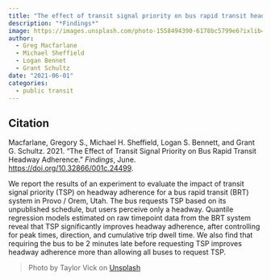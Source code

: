 ```yaml
---
title: "The effect of transit signal priority on bus rapid transit headway adherence."
description: "*Findings*"
image: https://images.unsplash.com/photo-1558494390-6178bc5799e6?ixlib=rb-4.0.3&ixid=M3wxMjA3fDB8MHxwaG90by1wYWdlfHx8fGVufDB8fHx8fA%3D%3D&auto=format&fit=crop&w=1227&q=80 
author: 
  - Greg Macfarlane
  - Michael Sheffield
  - Logan Bennet
  - Grant Schultz
date: "2021-06-01"
categories:
  - public transit
---
```


::: {.callout-note appearance="simple"}

## Citation

Macfarlane, Gregory S., Michael H. Sheffield, Logan S. Bennett, and Grant G. Schultz. 2021. “The Effect of Transit Signal Priority on Bus Rapid Transit Headway Adherence.” *Findings*, June. <https://doi.org/10.32866/001c.24499>.

:::

We report the results of an experiment to evaluate the impact of transit signal priority (TSP) on headway adherence for a bus rapid transit (BRT) system in Provo / Orem, Utah. The bus requests TSP based on its unpublished schedule, but users perceive only a headway. Quantile regression models estimated on raw timepoint data from the BRT system reveal that TSP significantly improves headway adherence, after controlling for peak times, direction, and cumulative trip dwell time. We also find that requiring the bus to be 2 minutes late before requesting TSP improves headway adherence more than allowing all buses to request TSP. 

> Photo by Taylor Vick on [Unsplash](https://unsplash.com/photos/XnQAPnqnboM)